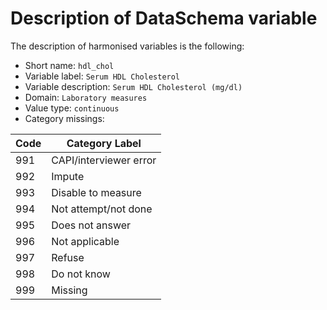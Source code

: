 # Description of DataSchema variable

The description of harmonised variables is the following:

* Short name: `hdl_chol`
* Variable label: `Serum HDL Cholesterol`
* Variable description: `Serum HDL Cholesterol (mg/dl)`
* Domain: `Laboratory measures`
* Value type: `continuous`
* Category missings: 

**Code** | **Category Label**
----| ------------------
991 | CAPI/interviewer error
992 | Impute
993 | Disable to measure
994 | Not attempt/not done
995 | Does not answer
996 | Not applicable
997 | Refuse
998 | Do not know
999 | Missing
